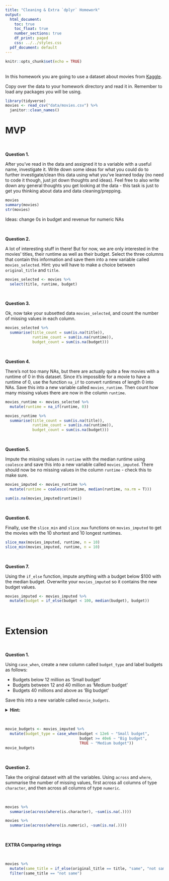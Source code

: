 ```yaml
---
title: "Cleaning & Extra `dplyr` Homework"
output:
  html_document:
    toc: true
    toc_float: true
    number_sections: true
    df_print: paged
    css: ../../styles.css
  pdf_document: default
---
```


```r
knitr::opts_chunk$set(echo = TRUE)
```

<br>
In this homework you are going to use a dataset about movies from [Kaggle](https://www.kaggle.com/tmdb/tmdb-movie-metadata).

Copy over the data to your homework directory and read it in. Remember to load any packages you will be using.
```r
library(tidyverse)
movies <- read_csv("data/movies.csv") %>% 
  janitor::clean_names()
```


# MVP

<br>

**Question 1.** 

After you've read in the data and assigned it to a variable with a useful name, investigate it. Write down some ideas for what you could do to further investigate/clean this data using what you've learned today (no need to code it though, just jot down thoughts and ideas). Feel free to also write down any general thoughts you get looking at the data - this task is just to get you thinking about data and data cleaning/prepping.

```r
movies
summary(movies)
str(movies)
```

Ideas: change 0s in budget and revenue for numeric NAs
 
<br> 

**Question 2.**

A lot of interesting stuff in there! But for now, we are only interested in the movies' titles, their runtime as well as their budget. Select the three columns that contain this information and save them into a new variable called `movies_selected`. Hint: you will have to make a choice between `original_title` and `title`.

```r
movies_selected <- movies %>% 
  select(title, runtime, budget)
```

<br>

**Question 3.**  

Ok, now take your subsetted data `movies_selected`, and count the number of missing values in each column.

```r
movies_selected %>% 
  summarise(title_count = sum(is.na(title)),
            runtime_count = sum(is.na(runtime)),
            budget_count = sum(is.na(budget)))
```

<br>

**Question 4.**  

There's not too many NAs, but there are actually quite a few movies with a runtime of 0 in this dataset. Since it's impossible for a movie to have a runtime of 0, use the function `na_if` to convert runtimes of length 0 into NAs. Save this into a new variable called `movies_runtime`. Then count how many missing values there are now in the column `runtime`.

```r
movies_runtime <- movies_selected %>% 
  mutate(runtime = na_if(runtime, 0))

movies_runtime %>% 
  summarise(title_count = sum(is.na(title)),
            runtime_count = sum(is.na(runtime)),
            budget_count = sum(is.na(budget)))
```

<br>

**Question 5.**  

Impute the missing values in `runtime` with the median runtime using `coalesce` and save this into a new variable called `movies_imputed`. There should now be no missing values in the column `runtime` - check this to make sure.
```r
movies_imputed <- movies_runtime %>% 
  mutate(runtime = coalesce(runtime, median(runtime, na.rm = T)))

sum(is.na(movies_imputed$runtime))
```

<br>

**Question 6.**  

Finally, use the `slice_min` and `slice_max` functions on `movies_imputed` to get the movies with the 10 shortest and 10 longest runtimes.

```r
slice_max(movies_imputed, runtime, n = 10)
slice_min(movies_imputed, runtime, n = 10)
```

<br>

**Question 7.**  

Using the `if_else` function, impute anything with a budget below $100 with the median budget. Overwrite your `movies_imputed` so it contains the new budget values.

```r
movies_imputed <- movies_imputed %>% 
  mutate(budget = if_else(budget < 100, median(budget), budget))
```

<br> 

# Extension

<br> 

**Question 1.**  

Using `case_when`, create a new column called `budget_type` and label budgets as follows:

* Budgets below 12 million as 'Small budget'
* Budgets between 12 and 40 million as 'Medium budget'
* Budgets 40 millions and above as 'Big budget'

Save this into a new variable called `movie_budgets`.

<details>
<summary>**Hint:**</summary> 1e6 is a shorthand way of writing 1 million ($1 \times 10^6$)
</details>

<br> 

```r
movie_budgets <- movies_imputed %>% 
  mutate(budget_type = case_when(budget < 12e6 ~ "Small budget",
                                 budget >= 40e6 ~ "Big budget",
                                 TRUE ~ "Medium budget"))
movie_budgets
```

<br> 

**Question 2.**  

Take the original dataset with all the variables. Using `across` and `where`, summarise the number of missing values, first across all columns of type `character`, and then across all columns of type `numeric`.

<br> 

```r
movies %>% 
  summarise(across(where(is.character), ~sum(is.na(.))))

movies %>% 
  summarise(across(where(is.numeric), ~sum(is.na(.))))
```

<br> 

**EXTRA Comparing strings**

<br>

```r
movies %>% 
  mutate(same_title = if_else(original_title == title, "same", "not same")) %>% 
  filter(same_title == "not same")
```
